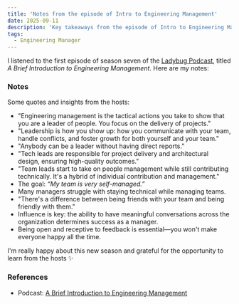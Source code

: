 ```yaml
---
title: 'Notes from the episode of Intro to Engineering Management'
date: 2025-09-11
description: 'Key takeaways from the episode of Intro to Engineering Management'
tags:
  - Engineering Manager
---
```


I listened to the first episode of season seven of the [Ladybug Podcast](https://www.ladybug.dev/), titled _A Brief Introduction to Engineering Management_. Here are my notes:

### Notes

Some quotes and insights from the hosts:

- "Engineering management is the tactical actions you take to show that you are a leader of people. You focus on the delivery of projects."
- "Leadership is how you show up: how you communicate with your team, handle conflicts, and foster growth for both yourself and your team."
- "Anybody can be a leader without having direct reports."
- "Tech leads are responsible for project delivery and architectural design, ensuring high-quality outcomes."
- "Team leads start to take on people management while still contributing technically. It's a hybrid of individual contribution and management."
- The goal: _“My team is very self-managed.”_
- Many managers struggle with staying technical while managing teams.
- "There's a difference between being friends with your team and being friendly with them."
- Influence is key: the ability to have meaningful conversations across the organization determines success as a manager.
- Being open and receptive to feedback is essential—you won't make everyone happy all the time.

I'm really happy about this new season and grateful for the opportunity to learn from the hosts ✨

### References

- Podcast: [A Brief Introduction to Engineering Management](https://open.spotify.com/episode/0MecnE2H6QTTVOUM3Apg5f?si=fXOnAuYLTxi3gPpyThzBJQ)
